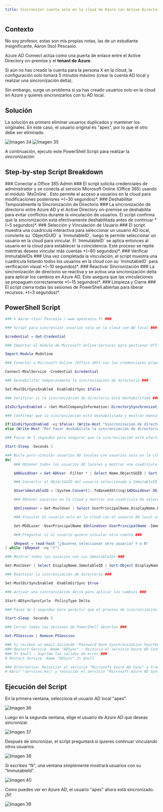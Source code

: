 ```yaml
---
title: Sincronizar cuenta solo en la cloud de Azure con Active Directory on-premise
---
```


## Contexto

No soy profesor, estas son mis propias notas, las de un estudiante insignificante, Aaron (Iso) Pescasio.

Azure AD Connect actúa como una puerta de enlace entre el Active Directory on-premise y el **tenant de Azure**.

Si aún no has creado la cuenta para la persona X en la cloud, la configuración solo tomará 5 minutos máximo (crear la cuenta AD local y realizar una sincronización delta).

Sin embargo, surge un problema si ya has creado usuarios solo en la cloud en Azure y quieres sincronizarlos con tu AD local.

## Solución

La solución es primero eliminar usuarios duplicados y mantener los originales. En este caso, el usuario original es "apes", por lo que el otro debe ser eliminado.

![Imagen 34](/images/azure/34.PNG)
![Imagen 35](/images/azure/35.PNG)

A continuación, ejecuto este PowerShell Script para realizar la sincronización.

## Step-by-step Script Breakdown
<DynamicCallout>
<Steps>

<Step>
### Conectar a Office 365 Admin ###
El script solicita credenciales de administrador y se conecta al servicio Microsoft Online (Office 365) usando el módulo `MsOnline`. Esto permite el acceso a usuarios en la cloud para modificaciones posteriores *(~30 segundos)*.
</Step>

<Step>
### Deshabilitar Temporalmente la Sincronización de Directorio ###
La sincronización de directorio entre Azure AD y el Active Directory on-premise se deshabilita para evitar conflictos durante la vinculación de usuarios. El script confirma que la sincronización está efectivamente deshabilitada antes de continuar *(~5 segundos)*.
</Step>

<Step>
### Selección y Vinculación de Usuario ###
El script muestra una cuadrícula interactiva para seleccionar un usuario AD local, convierte su `ObjectGUID` a `ImmutableID`, luego te permite seleccionar un usuario en la cloud para vincular. El `ImmutableID` se aplica entonces al usuario en la cloud para establecer la coincidencia. Este proceso se repite mientras desees vincular más cuentas *(~60 segundos)*.
</Step>

<Step>
### Verificar ImmutableIDs ###
Una vez completada la vinculación, el script muestra una cuadrícula listando todos los usuarios en la cloud con su `ImmutableID` para verificación visual *(~10 segundos)*.
</Step>

<Step>
### Reactivar Sincronización ###
La sincronización de directorio se reactiva y se activa una sincronización delta para aplicar los cambios en Azure AD. Esto asegura que las vinculaciones se propaguen correctamente *(~15 segundos)*.
</Step>

<Step>
### Limpieza y Cierre ###
El script cierra todas las sesiones de PowerShell abiertas para liberar recursos. *(~3 segundos)*.
</Step>

</Steps>
</DynamicCallout>

## PowerShell Script
```ps1 title="SyncCloudOnlyToAD.ps1"
### © Aaron (Iso) Pescasio / www.apescasio.fr ###

### Script para sincronizar usuarios solo en la cloud con AD local ###

$credential = Get-Credential

### Importar el módulo de Microsoft Online Services para gestionar Office 365 ###

Import-Module MsOnline

### Conectar a Microsoft Online (Office 365) con las credenciales proporcionadas ###

Connect-MsolService -Credential $credential

### Deshabilitar temporalmente la sincronización de directorio ###

Set-MsolDirSyncEnabled -EnableDirSync $false

### Verificar si la sincronización de directorio está deshabilitada ###

$IsDirSyncEnabled = (Get-MsolCompanyInformation).DirectorySynchronizationEnabled

### Confirmar que la sincronización está deshabilitada y mostrar mensaje ###

If($IsDirSyncEnabled -eq $false) {Write-Host "Sincronización de directorio deshabilitada - ¡Listo para continuar!"}
else {Write-Host "Por favor deshabilita la sincronización de directorio y espera antes de salir"}

### Pausa de 5 segundos para asegurar que la sincronización esté efectivamente deshabilitada ###

Start-Sleep -Seconds 5

### Bucle para vincular usuarios AD locales con usuarios solo en la cloud ###
do{
    ### Obtener todos los usuarios AD locales y mostrar una cuadrícula de selección ###

    $ADGuidUser = Get-ADUser -Filter * | Select Name,ObjectGUID | Sort-Object Name | Out-GridView -Title "Selecciona el usuario AD local para obtener su Immutable ID" -PassThru

    ### Convertir el ObjectGUID del usuario seleccionado a ImmutableID ###

    $UserimmutableID = [System.Convert]::ToBase64String($ADGuidUser.ObjectGUID.tobytearray())

    ### Obtener usuarios en la cloud y mostrar una cuadrícula de selección ###

    $OnlineUser = Get-MsolUser | Select UserPrincipalName,DisplayName,ProxyAddresses,ImmutableID | Sort-Object DisplayName | Out-GridView -Title "Selecciona el usuario de Office 365 para vincular con el usuario AD" -PassThru

    ### Vincular el usuario solo en la cloud con el usuario AD local estableciendo el ImmutableID ###

    Set-MSOLuser -UserPrincipalName $OnlineUser.UserPrincipalName -ImmutableID $UserimmutableID

    ### Preguntar si el usuario quiere vincular otra cuenta ###

    $Repeat = read-host "¿Quieres seleccionar otro usuario? Y o N" 
} while ($Repeat -eq "Y")

### Mostrar todos los usuarios con sus ImmutableIDs ###

Get-MsolUser | Select DisplayName,ImmutableID | Sort-Object DisplayName | Out-GridView -Title "Lista de usuarios con ImmutableID mostrado"

### Reactivar la sincronización de directorio ###

Set-MsolDirSyncEnabled -EnableDirSync $true

### Activar una sincronización delta para aplicar los cambios ###

Start-ADSyncSyncCycle -PolicyType Delta

### Pausa de 5 segundos para permitir que el proceso de sincronización se complete ###

Start-Sleep -Seconds 5

### Cerrar todas las sesiones de PowerShell abiertas ###

Get-PSSession | Remove-PSSession

### Si recibes un email diciendo "Password Hash Synchronization heartbeat was skipped in last 120 minutes", ejecuta este comando ###
### Restart-Service -Name "ADSync" : Reinicia el servicio Azure AD Connect ###
### 3> $null : Suprime las salidas de error ###
# Restart-Service -Name "ADSync" 3> $null

### Alternativa: Reiniciar el servicio "Microsoft Azure AD Sync" a través de la consola de Servicios ###
# Abrir "services.msc" y reiniciar el servicio "Microsoft Azure AD Sync"
```
## Ejecución del Script

En la primera ventana, selecciona el usuario AD local "apes".

![Imagen 36](/images/azure/36.PNG)

Luego en la segunda ventana, elige el usuario de Azure AD que deseas sincronizar.

![Imagen 37](/images/azure/37.PNG)

Después de sincronizar, el script preguntará si quieres continuar vinculando otros usuarios.

![Imagen 38](/images/azure/38.PNG)

Si escribes "N", una ventana simplemente mostrará usuarios con su "ImmutableId".

![Imagen 40](/images/azure/40.PNG)

Como puedes ver en Azure AD, el usuario "apes" ahora está sincronizado. ¡Sí!

![Imagen 39](/images/azure/39.PNG)